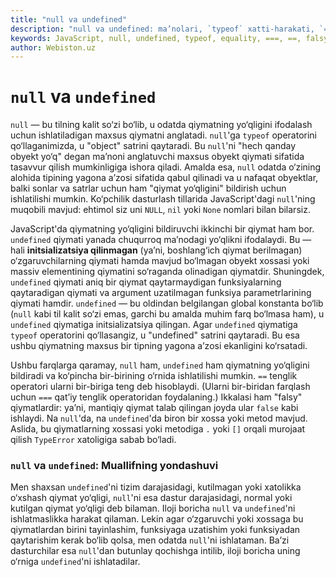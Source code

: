 ```yaml
---
title: "null va undefined"
description: "null va undefined: ma’nolari, `typeof` xatti‑harakati, `==` vs `===`, falsy bo‘lishi va xossa/methodga murojaatda `TypeError` xavflari."
keywords: JavaScript, null, undefined, typeof, equality, ===, ==, falsy, TypeError, best practices
author: Webiston.uz
---
```


# `null` va `undefined`

`null` — bu tilning kalit so‘zi bo‘lib, u odatda qiymatning yo‘qligini ifodalash uchun ishlatiladigan maxsus qiymatni anglatadi. `null`'ga `typeof` operatorini qo‘llaganimizda, u "object" satrini qaytaradi. Bu `null`'ni "hech qanday obyekt yo‘q" degan ma’noni anglatuvchi maxsus obyekt qiymati sifatida tasavvur qilish mumkinligiga ishora qiladi. Amalda esa, `null` odatda o‘zining alohida tipining yagona a’zosi sifatida qabul qilinadi va u nafaqat obyektlar, balki sonlar va satrlar uchun ham "qiymat yo‘qligini" bildirish uchun ishlatilishi mumkin. Ko‘pchilik dasturlash tillarida JavaScript'dagi `null`'ning muqobili mavjud: ehtimol siz uni `NULL`, `nil` yoki `None` nomlari bilan bilarsiz.

JavaScript'da qiymatning yo‘qligini bildiruvchi ikkinchi bir qiymat ham bor. `undefined` qiymati yanada chuqurroq ma’nodagi yo‘qlikni ifodalaydi. Bu — hali **initsializatsiya qilinmagan** (ya’ni, boshlang‘ich qiymat berilmagan) o‘zgaruvchilarning qiymati hamda mavjud bo‘lmagan obyekt xossasi yoki massiv elementining qiymatini so‘raganda olinadigan qiymatdir. Shuningdek, `undefined` qiymati aniq bir qiymat qaytarmaydigan funksiyalarning qaytaradigan qiymati va argument uzatilmagan funksiya parametrlarining qiymati hamdir. `undefined` — bu oldindan belgilangan global konstanta bo‘lib (`null` kabi til kalit so‘zi emas, garchi bu amalda muhim farq bo‘lmasa ham), u `undefined` qiymatiga initsializatsiya qilingan. Agar `undefined` qiymatiga `typeof` operatorini qo‘llasangiz, u "undefined" satrini qaytaradi. Bu esa ushbu qiymatning maxsus bir tipning yagona a’zosi ekanligini ko‘rsatadi.

Ushbu farqlarga qaramay, `null` ham, `undefined` ham qiymatning yo‘qligini bildiradi va ko‘pincha bir-birining o‘rnida ishlatilishi mumkin. `==` tenglik operatori ularni bir-biriga teng deb hisoblaydi. (Ularni bir-biridan farqlash uchun `===` qat’iy tenglik operatoridan foydalaning.) Ikkalasi ham "falsy" qiymatlardir: ya’ni, mantiqiy qiymat talab qilingan joyda ular `false` kabi ishlaydi. Na `null`'da, na `undefined`'da biron bir xossa yoki metod mavjud. Aslida, bu qiymatlarning xossasi yoki metodiga `.` yoki `[]` orqali murojaat qilish `TypeError` xatoligiga sabab bo‘ladi.

### `null` va `undefined`: Muallifning yondashuvi

Men shaxsan `undefined`'ni tizim darajasidagi, kutilmagan yoki xatolikka o‘xshash qiymat yo‘qligi, `null`'ni esa dastur darajasidagi, normal yoki kutilgan qiymat yo‘qligi deb bilaman. Iloji boricha `null` va `undefined`'ni ishlatmaslikka harakat qilaman. Lekin agar o‘zgaruvchi yoki xossaga bu qiymatlardan birini tayinlashim, funksiyaga uzatishim yoki funksiyadan qaytarishim kerak bo‘lib qolsa, men odatda `null`'ni ishlataman. Ba’zi dasturchilar esa `null`'dan butunlay qochishga intilib, iloji boricha uning o‘rniga `undefined`'ni ishlatadilar.
